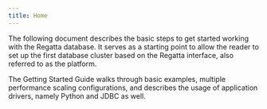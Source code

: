 ```yaml
---
title: Home
---
```



The following document describes the basic steps to get started working with the Regatta database. It serves as a starting point to allow the reader to set up the first database cluster based on the Regatta interface, also referred to as the platform.

The Getting Started Guide walks through basic examples, multiple performance scaling configurations, and describes the usage of application drivers, namely Python and JDBC as well.

<CardGroup cols={2}>
  <Card
    title="Getting Started Guide"
    icon="rocket"
    href="/prerequisites"
  />

  <Card
    title="Linear Scaling"
    icon="chart-line"
    href="/linear-scaling/linear-scaling"
  />
  <Card
    title="Drivers & Clients"
    icon="code"
    href="on-prem-getting-started-guide/connecting-to-regatta"
  />

  <Card
    title="Cloud Deployments"
    icon="layer-group"
    href="/cloud-deployment/regatta-platform/regatta-platform"
  />

  <Card
    title="Database Schema"
    icon="database"
    href="/sql/specification"
  />

  <Card
    title="Optimizing Performance"
    icon="server"
    href="/table-index-best-practices/introduction/introduction"
  />
</CardGroup>
